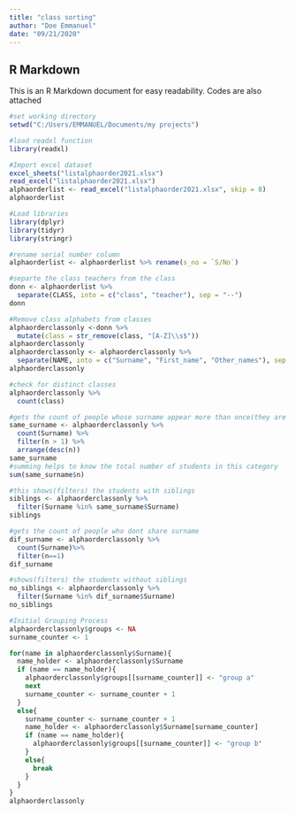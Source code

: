 ```yaml
---
title: "class sorting"
author: "Doe Emmanuel"
date: "09/21/2020"
---
```


## R Markdown

This is an R Markdown document for easy readability. Codes are also attached

```r
#set working directory
setwd("C:/Users/EMMANUEL/Documents/my projects")

#load readxl function
library(readxl)

#Import excel dataset
excel_sheets("listalphaorder2021.xlsx")
read_excel("listalphaorder2021.xlsx")
alphaorderlist <- read_excel("listalphaorder2021.xlsx", skip = 8)
alphaorderlist

#Load libraries
library(dplyr)
library(tidyr)
library(stringr)

#rename serial number column
alphaorderlist <- alphaorderlist %>% rename(s_no = `S/No`)

#separte the class teachers from the class
donn <- alphaorderlist %>%
  separate(CLASS, into = c("class", "teacher"), sep = "--")
donn

#Remove class alphabets from classes      
alphaorderclassonly <-donn %>%
  mutate(class = str_remove(class, "[A-Z]\\s$"))
alphaorderclassonly
alphaorderclassonly <- alphaorderclassonly %>%
  separate(NAME, into = c("Surname", "First_name", "Other_names"), sep = " ")
alphaorderclassonly

#check for distinct classes
alphaorderclassonly %>%
  count(class)

#gets the count of people whose surname appear more than once(they are most likely siblings)
same_surname <- alphaorderclassonly %>%
  count(Surname) %>%
  filter(n > 1) %>%
  arrange(desc(n))
same_surname
#summing helps to know the total number of students in this category
sum(same_surname$n)

#this shows(filters) the students with siblings
siblings <- alphaorderclassonly %>%
  filter(Surname %in% same_surname$Surname)
siblings

#gets the count of people who dont share surname
dif_surname <- alphaorderclassonly %>%
  count(Surname)%>%
  filter(n==1)
dif_surname

#shows(filters) the students without siblings
no_siblings <- alphaorderclassonly %>%
  filter(Surname %in% dif_surname$Surname)
no_siblings

#Initial Grouping Process
alphaorderclassonly$groups <- NA
surname_counter <- 1

for(name in alphaorderclassonly$Surname){
  name_holder <- alphaorderclassonly$Surname
  if (name == name_holder){
    alphaorderclassonly$groups[[surname_counter]] <- "group a"
    next
    surname_counter <- surname_counter + 1
  }
  else{
    surname_counter <- surname_counter + 1
    name_holder <- alphaorderclassonly$Surname[surname_counter]
    if (name == name_holder){
      alphaorderclassonly$groups[[surname_counter]] <- "group b"
    }
    else{
      break
    }
  }
}
alphaorderclassonly
```